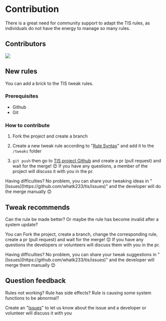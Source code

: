 
# Contribution

There is a great need for community support to adapt the TIS rules, as individuals do not have the energy to manage so many rules.

## Contributors

[![](https://contrib.rocks/image?repo=whatk233/tis)](https://github.com/whatk233/tis/graphs/contributors)

## New rules

You can add a brick to the TIS tweak rules.

### Prerequisites

- Github
- Git

### How to contribute

1. Fork the project and create a branch

2. Create a new tweak rule according to "[Rule Syntax](/advanced/ruleSyntax)" and add it to the `/tweaks` folder

3. `git push` then go to [TIS project Github](https://github.com/whatk233/tis) and create a pr (pull request) and wait for the merge! 😊 If you have any questions, a member of the project will discuss it with you in the pr.

<Callout type="info">
  Having difficulties? No problem, you can share your tweaking ideas in
  "[Issues](https://github.com/whatk233/tis/issues)" and the developer will do
  the merge manually 😊
</Callout>

## Tweak recommends

Can the rule be made better? Or maybe the rule has become invalid after a system update?

You can Fork the project, create a branch, change the corresponding rule, create a pr (pull request) and wait for the merge! 😊 If you have any questions the developers or volunteers will discuss them with you in the pr.

<Callout type="info">
  Having difficulties? No problem, you can share your tweak suggestions in
  "[Issues](https://github.com/whatk233/tis/issues)" and the developer will
  merge them manually 😊
</Callout>

## Question feedback

Rules not working? Rule has side effects? Rule is causing some system functions to be abnormal?

Create an "[Issues](https://github.com/whatk233/tis/issues)" to let us know about the issue and a developer or volunteer will discuss it with you
